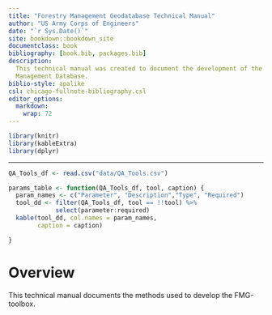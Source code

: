 ```yaml
--- 
title: "Forestry Management Geodatabase Technical Manual"
author: "US Army Corps of Engineers"
date: "`r Sys.Date()`"
site: bookdown::bookdown_site
documentclass: book
bibliography: [book.bib, packages.bib]
description: 
  This technical manual was created to document the development of the Forestry
  Management Database. 
biblio-style: apalike
csl: chicago-fullnote-bibliography.csl
editor_options: 
  markdown: 
    wrap: 72
---
```

```r
library(knitr)
library(kableExtra)
library(dplyr)
```
--- 
```r
QA_Tools_df <- read.csv("data/QA_Tools.csv")
```


```r
params_table <- function(QA_Tools_df, tool, caption) {
  param_names <- c("Parameter", "Description","Type", "Required")
  tool_dd <- filter(QA_Tools_df, tool == !!tool) %>%
             select(parameter:required)
  kable(tool_dd, col.names = param_names,
        caption = caption)

}
```


# Overview {-}

This technical manual documents the methods used to develop the FMG-toolbox. 
